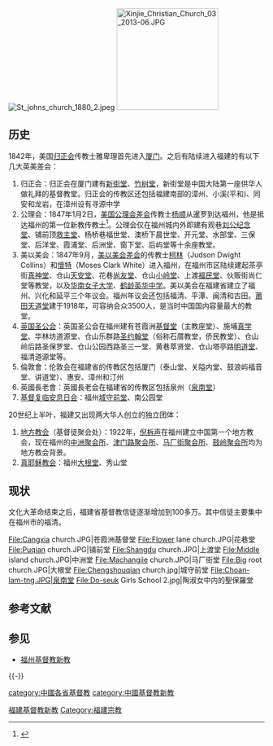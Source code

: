 {{refimprove|time=2014-01-25T08:13:52+00:00}}
[[File:St_johns_church_1880_2.jpeg|thumb]]
[[File:Xinjie_Christian_Church_03_2013-06.JPG|200px]]
== 历史 ==
1842年，美国[[归正会|归正会]]传教士雅卑理首先进入[[厦门|厦门]]。之后有陆续进入福建的有以下几大英美差会：
#归正会：归正会在厦门建有[[新街堂|新街堂]]、[[竹树堂|竹树堂]]，新街堂是中国大陆第一座供华人做礼拜的基督教堂。归正会的传教区还包括福建南部的漳州、小溪(平和)、同安和龙岩，在漳州设有寻源中学
#公理会：1847年1月2日，[[美国公理会差会|美国公理会差会]]传教士[[杨顺|杨顺]]从暹罗到达福州，他是抵达福州的第一位新教传教士<ref>{{Cite web |url=http://www.fjsq.gov.cn/showtext.asp?ToBook=3005&index=497 |title=仓山区志 |access-date=2014-01-25 |archive-url=https://web.archive.org/web/20110707033455/http://www.fjsq.gov.cn/showtext.asp?ToBook=3005&index=497 |archive-date=2011-07-07 |dead-url=yes }}</ref>。公理会仅在福州城内外即建有观巷[[刘公纪念堂|刘公纪念堂]]、铺前顶[[福州救主堂|救主堂]]、杨桥巷福世堂、澳桥下晨世堂、开元堂、水部堂、三保堂、后洋堂、霞浦堂、后洲堂、窗下堂、后屿堂等十余座教堂。
#美以美会：1847年9月，[[美以美会差会|美以美会差会]]的传教士[[柯林|柯林]]（Judson Dwight Collins）和[[懷特|懷特]]（Moses Clark White）进入福州，在福州市区陆续建起茶亭街[[福州真神堂|真神堂]]、仓山[[福州天安堂|天安堂]]、花巷[[尚友堂|尚友堂]]、仓山[[小岭堂|小岭堂]]、上渡[[福民堂|福民堂]]、伙贩街尚仁堂等教堂，以及[[华南女子大学|华南女子大学]]、[[鹤龄英华中学|鹤龄英华中学]]。美以美会在福建省建立了福州、兴化和延平三个年议会。福州年议会还包括福清、平潭、闽清和古田。[[莆田天道堂|莆田天道堂]]建于1918年，可容纳会众3500人，是当时中国国内容量最大的教堂。
#[[英国圣公会|英国圣公会]]：英国圣公会在福州建有苍霞洲[[福州基督堂|基督堂]]（主教座堂）、施埔[[真学堂|真学堂]]、华林坊道源堂、仓山乐群路[[福州圣约翰堂|圣约翰堂]]（俗称石厝教堂，侨民教堂）、仓山岭后路圣保罗堂、仓山公园西路圣三一堂、黄巷萃贤堂、仓山塔亭路[[明道堂|明道堂]]、福清道源堂等。  
#倫敦會：伦敦会在福建省的传教区包括厦门（泰山堂、关隘内堂、鼓浪屿福音堂、讲道堂）、惠安、漳州和汀州
#英國長老會：英國長老会在福建省的传教区包括泉州（[[泉南堂|泉南堂]]）
#[[基督复临安息日会|基督复临安息日会]]：福州[[城守前堂|城守前堂]]、南公园堂
                      
20世纪上半叶，福建又出现两大华人创立的独立团体：
#[[地方教会|地方教会]]（基督徒聚会处）：1922年，[[倪柝声|倪柝声]]在福州建立中国第一个地方教会，现在福州的[[中洲聚会所|中洲聚会所]]、[[津门路聚会所|津门路聚会所]]、[[马厂街聚会所|马厂街聚会所]]、[[鼓岭聚会所|鼓岭聚会所]]均为地方教会背景。
#[[真耶稣教会|真耶稣教会]]：福州[[大根堂|大根堂]]、秀山堂
== 现状 ==
文化大革命结束之后，福建省基督教信徒逐渐增加到100多万。其中信徒主要集中在福州市的福清。 
<gallery>
File:Cangxia church.JPG|苍霞洲基督堂
File:Flower lane church.JPG|花巷堂
File:Puqian church.JPG|铺前堂
File:Shangdu church.JPG|上渡堂
File:Middle island church.JPG|中洲堂
File:Machangjie church.JPG|马厂街堂
File:Big root church.JPG|大根堂
File:Chengshouqian church.jpg|城守前堂
File:Choan-lam-tng.JPG|泉南堂
File:Do-seuk Girls School 2.jpg|陶淑女中内的聖保羅堂
</gallery>
== 参考文献 ==
{{Reflist|2}}

== 参见 ==
* [[福州基督教新教|福州基督教新教]]
{{-}}
{{中国各省|基督教新教}}

[[Category:福建基督教新教|]]
[[Category:福建宗教|Category:福建宗教]]
[[category:中國各省基督教|category:中國各省基督教]]
[[category:中國基督教新教|category:中國基督教新教]]